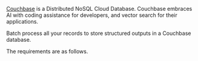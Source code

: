 [Couchbase](https://couchbase.com) is a Distributed NoSQL Cloud Database. Couchbase embraces AI with coding assistance for developers, and vector search for their applications.

Batch process all your records to store structured outputs in a Couchbase database.

The requirements are as follows.


<CouchbaseShared />
<CouchbaseSharedCLIAPI />